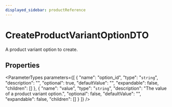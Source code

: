 ```yaml
---
displayed_sidebar: productReference
---
```



# CreateProductVariantOptionDTO

A product variant option to create.

## Properties

<ParameterTypes parameters={[
  {
    "name": "option_id",
    "type": "`string`",
    "description": "",
    "optional": true,
    "defaultValue": "",
    "expandable": false,
    "children": []
  },
  {
    "name": "value",
    "type": "`string`",
    "description": "The value of a product variant option.",
    "optional": false,
    "defaultValue": "",
    "expandable": false,
    "children": []
  }
]} />
